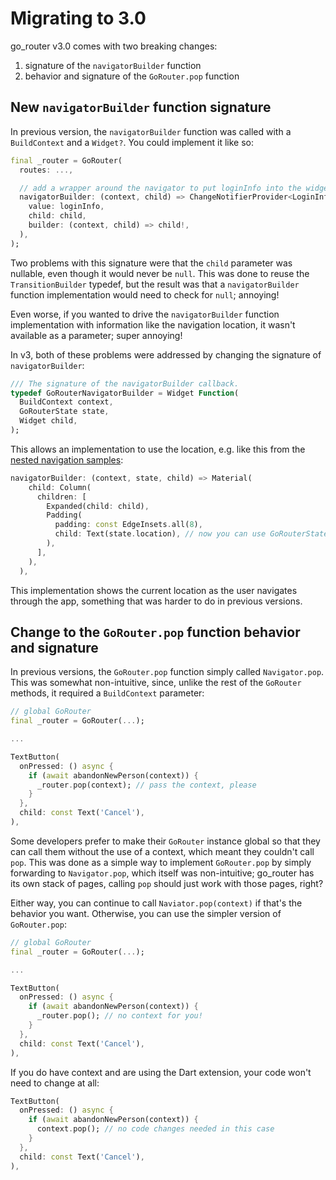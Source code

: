 # Migrating to 3.0

go_router v3.0 comes with two breaking changes:

1. signature of the `navigatorBuilder` function
1. behavior and signature of the `GoRouter.pop` function

## New `navigatorBuilder` function signature

In previous version, the `navigatorBuilder` function was called with a
`BuildContext` and a `Widget?`. You could implement it like so:

```dart
final _router = GoRouter(
  routes: ...,

  // add a wrapper around the navigator to put loginInfo into the widget tree
  navigatorBuilder: (context, child) => ChangeNotifierProvider<LoginInfo>.value(
    value: loginInfo,
    child: child,
    builder: (context, child) => child!,
  ),
);
```

Two problems with this signature were that the `child` parameter was nullable,
even though it would never be `null`. This was done to reuse the
`TransitionBuilder` typedef, but the result was that a `navigatorBuilder`
function implementation would need to check for `null`; annoying!

Even worse, if you wanted to drive the `navigatorBuilder` function
implementation with information like the navigation location, it wasn't
available as a parameter; super annoying!

In v3, both of these problems were addressed by changing the signature of
`navigatorBuilder`:

```dart
/// The signature of the navigatorBuilder callback.
typedef GoRouterNavigatorBuilder = Widget Function(
  BuildContext context,
  GoRouterState state,
  Widget child,
);
```

This allows an implementation to use the location, e.g. like this from the
[nested navigation
samples](https://github.com/csells/go_router/blob/main/go_router/example/lib/nested_nav.dart):

```dart
navigatorBuilder: (context, state, child) => Material(
    child: Column(
      children: [
        Expanded(child: child),
        Padding(
          padding: const EdgeInsets.all(8),
          child: Text(state.location), // now you can use GoRouterState
        ),
      ],
    ),
  ),
```

This implementation shows the current location as the user navigates through the
app, something that was harder to do in previous versions.

## Change to the `GoRouter.pop` function behavior and signature

In previous versions, the `GoRouter.pop` function simply called `Navigator.pop`.
This was somewhat non-intuitive, since, unlike the rest of the `GoRouter`
methods, it required a `BuildContext` parameter:

```dart
// global GoRouter
final _router = GoRouter(...);

...

TextButton(
  onPressed: () async {
    if (await abandonNewPerson(context)) {
      _router.pop(context); // pass the context, please
    }
  },
  child: const Text('Cancel'),
),
```

Some developers prefer to make their `GoRouter` instance global so that they can
call them without the use of a context, which meant they couldn't call `pop`.
This was done as a simple way to implement `GoRouter.pop` by simply forwarding
to `Navigator.pop`, which itself was non-intuitive; go_router has its own stack
of pages, calling `pop` should just work with those pages, right?

Either way, you can continue to call `Naviator.pop(context)` if that's the
behavior you want. Otherwise, you can use the simpler version of `GoRouter.pop`:

```dart
// global GoRouter
final _router = GoRouter(...);

...

TextButton(
  onPressed: () async {
    if (await abandonNewPerson(context)) {
      _router.pop(); // no context for you!
    }
  },
  child: const Text('Cancel'),
),
```

If you do have context and are using the Dart extension, your code won't need to
change at all:

```dart
TextButton(
  onPressed: () async {
    if (await abandonNewPerson(context)) {
      context.pop(); // no code changes needed in this case
    }
  },
  child: const Text('Cancel'),
),
```
